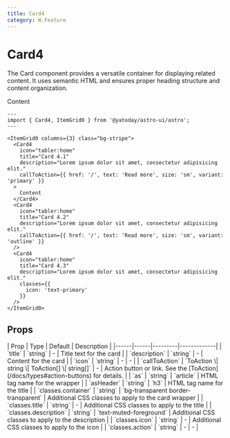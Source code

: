 ```yaml
---
title: Card4
category: W.Feature
---
```



# Card4

<SourceLink name="Card4" />

The Card component provides a versatile container for displaying related content. It uses semantic HTML and ensures proper heading structure and content organization.

<div className="space-y-12">
  <Demo title="">
    <ItemGrid0 columns={3} class="bg-stripe">
      <Card4
        icon="tabler:home"
        title="Card 4.1"
        description="Lorem ipsum dolor sit amet, consectetur adipisicing elit."
        callToAction={{ href: '/', text: 'Read more', size: 'sm', variant: 'primary' }}
      >
        Content
      </Card4>
      <Card4
        icon="tabler:home"
        title="Card 4.2"
        description="Lorem ipsum dolor sit amet, consectetur adipisicing elit. Lorem ipsum dolor sit amet, consectetur adipisicing elit."
        callToAction={{ href: '/', text: 'Read more', size: 'sm', variant: 'outline' }}
      />
      <Card4 
        icon="tabler:home"
        title="Card 4.3"
        description="Lorem ipsum dolor sit amet, consectetur adipisicing elit."
        classes={{
          icon: 'text-primary'
        }}
      />
    </ItemGrid0>
  </Demo>
</div>

```astro
---
import { Card4, ItemGrid0 } from '@yatoday/astro-ui/astro';
---

<ItemGrid0 columns={3} class="bg-stripe">
  <Card4
    icon="tabler:home"
    title="Card 4.1"
    description="Lorem ipsum dolor sit amet, consectetur adipisicing elit."
    callToAction={{ href: '/', text: 'Read more', size: 'sm', variant: 'primary' }}
  >
    Content
  </Card4>
  <Card4
    icon="tabler:home"
    title="Card 4.2"
    description="Lorem ipsum dolor sit amet, consectetur adipisicing elit."
    callToAction={{ href: '/', text: 'Read more', size: 'sm', variant: 'outline' }}
  />
  <Card4 
    icon="tabler:home"
    title="Card 4.3"
    description="Lorem ipsum dolor sit amet, consectetur adipisicing elit."
    classes={{
      icon: 'text-primary'
    }}
  />
</ItemGrid0>
```

## Props

<div className="overflow-x-auto">
  <div className="min-w-xl">
    | Prop | Type | Default | Description |
    |------|------|---------|-------------| 
    | `title` | `string` | - | Title text for the card | | `description` | `string` | - | Content for the card |
    | `icon` | `string` | - | - |
    | `callToAction` | `ToAction \| string \| ToAction[] \| string[]` | - | Action button or link. See the [ToAction](/docs/types#action-buttons) for details.  |
    | `as` | `string` | `article` | HTML tag name for the wrapper |
    | `asHeader` | `string` | `h3` | HTML tag name for the title |
    | `classes.container` | `string` | `bg-transparent border-transparent` | Additional CSS classes to apply to the card wrapper |
    | `classes.title` | `string` | - | Additional CSS classes to apply to the title |
    | `classes.description` | `string` | `text-muted-foreground` | Additional CSS classes to apply to the description |
    | `classes.icon` | `string` | - | Additional CSS classes to apply to the icon |
    | `classes.action` | `string` | - | - |
  </div>
</div>
